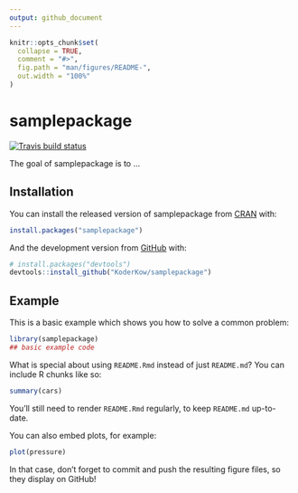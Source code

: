 ```yaml
---
output: github_document
---
```


<!-- README.md is generated from README.Rmd. Please edit that file -->

```r
knitr::opts_chunk$set(
  collapse = TRUE,
  comment = "#>",
  fig.path = "man/figures/README-",
  out.width = "100%"
)
```
# samplepackage

<!-- badges: start -->
[![Travis build status](https://travis-ci.org/KoderKow/samplepackage.svg?branch=master)](https://travis-ci.org/KoderKow/samplepackage)
<!-- badges: end -->

The goal of samplepackage is to ...

## Installation

You can install the released version of samplepackage from [CRAN](https://CRAN.R-project.org) with:

``` r
install.packages("samplepackage")
```

And the development version from [GitHub](https://github.com/) with:

``` r
# install.packages("devtools")
devtools::install_github("KoderKow/samplepackage")
```
## Example

This is a basic example which shows you how to solve a common problem:

```r
library(samplepackage)
## basic example code
```

What is special about using `README.Rmd` instead of just `README.md`? You can include R chunks like so:

```r
summary(cars)
```

You'll still need to render `README.Rmd` regularly, to keep `README.md` up-to-date.

You can also embed plots, for example:

```r
plot(pressure)
```

In that case, don't forget to commit and push the resulting figure files, so they display on GitHub!
